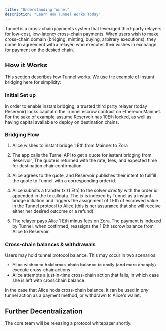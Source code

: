 ```yaml
---
title: "Understanding Tunnel"
description: "Learn How Tunnel Works Today"
---
```


Tunnel is a cross-chain payments system that leveraged third-party relayers for low-cost, low-latency cross-chain payments. When users wish to make cross-chain domain (bridging, minting, buying, arbitrary executions), they come to agreement with a relayer, who executes their wishes in exchange for payment on the desired chain.



## How it Works

This section describes how Tunnel works. We use the example of instant bridging here for simplicity:

### Initial Set up

In order to enable instant bridging, a trusted third party relayer (today Reservoir) locks capital in the Tunnel escrow contract on Ethereum Mainnet. For the sake of example, assume Reservoir has 10Eth locked, as well as having capital available to deploy on destination chains.

### Bridging Flow

1. Alice wishes to instant bridge 1 Eth from Mainnet to Zora

2. The app calls the Tunnel API to get a quote for instant bridging from Reservoir, The quote is returned with the rate, fees, and expected time for destination chain confirmation

3. Alice agrees to the quote, and Reservoir publishes their intent to fullfill the quote to Tunnel, with a corresponding order id.

4. Alice submits a transfer tx (1 Eth) to the solver _directly_ with the order id appended in the tx calldata. The tx is indexed by Tunnel as a instant bridge initiation and triggers the assignment of 1 Eth of escrowed value in the Tunnel protocol to Alice (this is her assurance that she will receive either her desired outcome or a refund).

5. The relayer pays Alice 1 Eth minus fees on Zora. The payment is indexed by Tunnel, when confirmed, reassigns the 1 Eth escrow balance from Alice to Reservoir.

### Cross-chain balances & withdrawals

Users may hold tunnel protocol balance. This may occur in two scenarios:

- Alice wishes to hold cross-chain balance to easily (and more cheaply) execute cross-chain actions
- Alice attempts a just-in-time cross-chain action that fails, in which case she is left with cross chain balance

In the case that Alice holds cross-chain balance, it can be used in _any_ tunnel action as a payment method, or withdrawn to Alice's wallet.

## Further Decentralization

The core team will be releasing a protocol whitepaper shortly.
